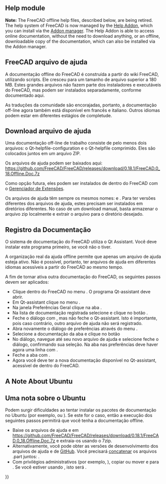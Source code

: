 <languages/>
{{TOCright}}

==Help module==

'''Note:''' The FreeCAD offline help files, described below, are being retired. The help system of FreeCAD is now managed by the [https://github.com/yorikvanhavre/FreeCAD-Help Help Addon], which you can install via the [[Std_AddonMgr|Addon manager]]. The Help Addon is able to access online documentation, without the need to download anything, or an offline, downloadable copy of the documentation, which can also be installed via the Addon manager.

<span id="FreeCAD_Helpfiles"></span>
==FreeCAD arquivo de ajuda==

<div class="mw-translate-fuzzy">
A documentação offline do FreeCAD é construída a partir do wiki FreeCAD, utilizando scripts. Ele cresceu para um tamanho de arquivo superior a 180 MB. Estes grandes arquivos não fazem parte dos instaladores e executáveis do FreeCAD, mas podem ser instalados separadamente, conforme documentado aqui.
</div>

As traduções da comunidade são encorajadas, portanto, a documentação off-line agora também está disponível em francês e italiano. Outros idiomas podem estar em diferentes estágios de completude.

<span id="Download_Helpfiles"></span>
==Download arquivo de ajuda==

Uma documentação off-line de trabalho consiste de pelo menos dois arquivos: {{FileName|freecad.qhc}} o Qt-helpfile-configuration e {{FileName|freecad.qch}} o Qt-helpfile comprimido. Eles são colocados juntos em um arquivo ZIP.

<div class="mw-translate-fuzzy">
Os arquivos de ajuda podem ser baixados aqui: https://github.com/FreeCAD/FreeCAD/releases/download/0.18.1/FreeCAD.0_18.Offline.Doc.7z
</div>

<div class="mw-translate-fuzzy">
Como opção futura, eles podem ser instalados de dentro do FreeCAD com o [[Std_AddonMgr/pt-br|Gerenciador de Extensões]].
</div>

Os arquivos de ajuda têm sempre os mesmos nomes: {{FileName|freecad.qhc}} e {{FileName|freecad.qch}}. Para ter versões diferentes dos arquivos de ajuda, estes precisam ser instalados em diretórios diferentes. No caso de um download manual, basta armazenar o arquivo zip localmente e extrair o arquivo para o diretório desejado.

<span id="Register_the_Documentation"></span>
==Registro da Documentação==

O sistema de documentação do FreeCAD utiliza o Qt Assistant. Você deve instalar este programa primeiro, se você não o tiver.

A organização real da ajuda offline permite que apenas um arquivo de ajuda esteja ativo. Não é possível, portanto, ter arquivos de ajuda em diferentes idiomas acessíveis a partir do FreeCAD ao mesmo tempo.

A fim de tornar ativa outra documentação do FreeCAD, os seguintes passos devem ser aplicados:

* Clique dentro do FreeCAD no menu {{MenuCommand|Ajuda → Ajuda}}. O programa Qt-assistant deve abrir.
* Em Qt-assistant clique no menu {{MenuCommand|Editar → preferências}}.
* Na janela Preferências Geral clique na aba {{MenuCommand|Documento}}.
* Na lista de documentação registrada selecione {{incode|org.freecad.usermanual}} e clique no botão {{Button|Remover}}.
* Feche o diálogo com {{Button|OK}}, mas não feche o Qt-assistant. Isto é importante, pois caso contrário, outro arquivo de ajuda não será registrado.
* Abra novamente o diálogo de preferências através do menu {{MenuCommand|Editar → preferências}}.
* Selecione a documentação da aba e clique no botão {{Button|Add...}}
* No diálogo, navegue até seu novo arquivo de ajuda e selecione {{FileName|freecad.qch}} feche o diálogo, confirmando sua seleção. Na aba {{MenuCommand|Documento}} nas preferências deve haver agora uma linha com {{incode|org.freecad.usermanual}}.
* Feche a aba {{MenuCommand|Preferências}} com {{Button|OK}}. 
* Agora você deve ter a nova documentação disponível no Qt-assistant, acessível de dentro do FreeCAD.

==A Note About Ubuntu==

<div class="mw-translate-fuzzy">
==Uma nota sobre o Ubuntu==
Podem surgir dificuldades ao tentar instalar os pacotes de documentação no Ubuntu (por exemplo, {{incode|freecad-doc}} ou {{incode|freecad-daily-doc}}). Se este for o caso, então a execução dos seguintes passos permitirá que você tenha a documentação offline.
* Baixe os arquivos de ajuda {{FileName|freecad.qhc}} e {{FileName|freecad.qch}} em https://github.com/FreeCAD/FreeCAD/releases/download/0.18.1/FreeCAD.0_18.Offline.Doc.7z e extraia-os usando o 7zip. 
* Alternativamente, você pode obter as versões de desenvolvimento dos arquivos de ajuda {{FileName|freecad.qhc}} e {{FileName|freecad.qch}} de [https://github.com/FreeCAD/FreeCAD/tree/master/src/Doc GitHub]. Você precisará [http://man7.org/linux/man-pages/man1/cat.1.html concatenar] os arquivos .part juntos: {{incode|cat freecad.qch.part00 freecad.qch.part01 freecad.qch.part02 freecad.qch.part03 > freecad.qch}}.
* Com privilégios administrativos (por exemplo, {{incode|sudo}}), copiar ou mover {{FileName|freecad.qhc}} e {{FileName|freecad.qch}} para {{FileName|/usr/share/doc/freecad-doc/}}. Se você estiver usando {{incode|freecad-daily}}, isto será {{FileName|/usr/share/doc/freecad-daily-doc/}}.
</div>


{{Userdocnavi{{#translation:}}}}